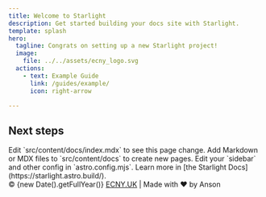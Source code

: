 ```yaml
---
title: Welcome to Starlight
description: Get started building your docs site with Starlight.
template: splash
hero:
  tagline: Congrats on setting up a new Starlight project!
  image:
    file: ../../assets/ecny_logo.svg
  actions:
    - text: Example Guide
      link: /guides/example/
      icon: right-arrow

---
```



## Next steps

<CardGrid stagger>
	<Card title="Update content" icon="pencil">
		Edit `src/content/docs/index.mdx` to see this page change.
	</Card>
	<Card title="Add new content" icon="add-document">
		Add Markdown or MDX files to `src/content/docs` to create new pages.
	</Card>
	<Card title="Configure your site" icon="setting">
		Edit your `sidebar` and other config in `astro.config.mjs`.
	</Card>
	<Card title="Read the docs" icon="open-book">
		Learn more in [the Starlight Docs](https://starlight.astro.build/).
	</Card>
</CardGrid>

<footer class="footer">
  <div class="footer-content">
    <div class="footer-copyright">
      © {new Date().getFullYear()} <a href="https://ecny.uk">ECNY.UK</a> | Made with ❤️ by Anson
    </div>
  </div>
</footer>